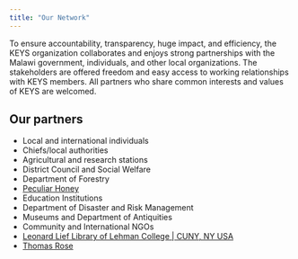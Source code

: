 ```yaml
---
title: "Our Network"
---
```


To ensure accountability, transparency, huge impact, and efficiency, the KEYS organization collaborates and enjoys strong partnerships with the Malawi government, individuals, and other local organizations. The stakeholders are offered freedom and easy access to working relationships with KEYS members. All partners who share common interests and values of KEYS are welcomed.

## Our partners

* Local and international individuals
*	Chiefs/local authorities
*	Agricultural and research stations
*	District Council and Social Welfare
*	Department of Forestry
*	[Peculiar Honey](https://www.f6s.com/company/peculiar-honey-bee-products-and-services)
*	Education Institutions
* Department of Disaster and Risk Management
*	Museums and Department of Antiquities 
*	Community and International NGOs
* [Leonard Lief Library of Lehman College | CUNY, NY USA](https://www.lehman.edu/library/)
* [Thomas Rose](https://copper-smelting.com/)
